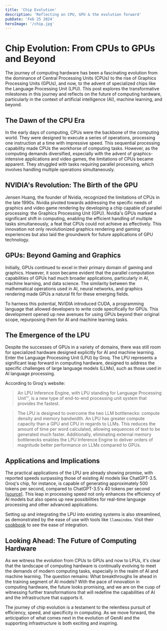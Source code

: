 ```yaml
---
title: 'Chip Evolution'
description: 'Reflecting on CPU, GPU & the evolution forward'
pubDate: 'Feb 25 2024'
heroImage: '/chip.jpg'
---
```


# Chip Evolution: From CPUs to GPUs and Beyond

The journey of computing hardware has been a fascinating evolution from the dominance of Central Processing Units (CPUs) to the rise of Graphics Processing Units (GPUs), and now, to the advent of specialized chips like the Language Processing Unit (LPU). This post explores the transformative milestones in this journey and reflects on the future of computing hardware, particularly in the context of artificial intelligence (AI), machine learning, and beyond.

## The Dawn of the CPU Era

In the early days of computing, CPUs were the backbone of the computing world. They were designed to execute a series of operations, processing one instruction at a time with impressive speed. This sequential processing capability made CPUs the workhorse of computing tasks. However, as the computing demands diversified, especially with the advent of graphics-intensive applications and video games, the limitations of CPUs became apparent. They struggled with tasks requiring parallel processing, which involves handling multiple operations simultaneously.

## NVIDIA's Revolution: The Birth of the GPU

Jensen Huang, the founder of Nvidia, recognized the limitations of CPUs in the late 1990s. Nvidia pivoted towards addressing the specific needs of graphics and video game rendering by developing a chip capable of parallel processing: the Graphics Processing Unit (GPU). Nvidia's GPUs marked a significant shift in computing, enabling the efficient handling of multiple tasks simultaneously, a feat that CPUs could not achieve as effectively. This innovation not only revolutionized graphics rendering and gaming experiences but also laid the groundwork for future applications of GPU technology.

## GPUs: Beyond Gaming and Graphics

Initially, GPUs continued to excel in their primary domain of gaming and graphics. However, it soon became evident that the parallel computation capabilities of GPUs had much broader applications, particularly in AI, machine learning, and data science. The similarity between the mathematical operations used in AI, neural networks, and graphics rendering made GPUs a natural fit for these emerging fields.

To harness this potential, NVIDIA introduced CUDA, a programming language that allowed developers to write code specifically for GPUs. This development opened up new avenues for using GPUs beyond their original scope, repurposing them for AI and machine learning tasks.

## The Emergence of the LPU

Despite the successes of GPUs in a variety of domains, there was still room for specialized hardware designed explicitly for AI and machine learning. Enter the Language Processing Unit (LPU) by Groq. The LPU represents a significant leap forward in computing hardware, designed to address the specific challenges of large language models (LLMs), such as those used in AI language processing.

According to Groq's website:

>An LPU Inference Engine, with LPU standing for Language Processing Unit&trade;, is a new type of end-to-end processing unit system that provides the fastest. 

>The LPU is designed to overcome the two LLM bottlenecks: compute density and memory bandwidth. An LPU has greater compute capacity than a GPU and CPU in regards to LLMs. This reduces the amount of time per word calculated, allowing sequences of text to be generated much faster. Additionally, eliminating external memory bottlenecks enables the LPU Inference Engine to deliver orders of magnitude better performance on LLMs compared to GPUs.

## Applications and Implications

The practical applications of the LPU are already showing promise, with reported speeds surpassing those of existing AI models like ChatGPT-3.5. Groq's chip, for instance, is capable of generating approximately 500 tokens per second, compared to ChatGPT-3.5's 40 tokens per second [[source]](https://www.linkedin.com/pulse/groq-vs-chatgpt-which-one-faster-adasaispark-fkeye/?trk=public_post_main-feed-card_feed-article-content). This leap in processing speed not only enhances the efficiency of AI models but also opens up new possibilities for real-time language processing and other advanced applications. 

Setting up and integrating the LPU into existing systems is also streamlined, as demonstrated by the ease of use with tools like `llamaindex`. Visit their [cookbook](https://github.com/run-llama/llama_index/blob/main/docs/examples/llm/groq.ipynb) to see the ease of integration.

## Looking Ahead: The Future of Computing Hardware

As we witness the evolution from CPUs to GPUs and now to LPUs, it's clear that the landscape of computing hardware is continually evolving to meet the demands of modern computing tasks, especially in the realm of AI and machine learning. The question remains: What breakthroughs lie ahead in the training segment of AI models? With the pace of innovation in computing hardware, the future looks promising, and we are on the cusp of witnessing further transformations that will redefine the capabilities of AI and the infrastructure that supports it.

The journey of chip evolution is a testament to the relentless pursuit of efficiency, speed, and specificity in computing. As we move forward, the anticipation of what comes next in the evolution of GenAI and the supporting infrastructure is both exciting and inspiring.